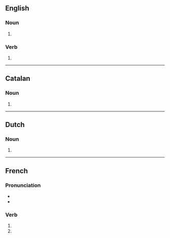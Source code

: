 {{also|barricadés}}
==English==

===Noun===
{{head|en|noun form}}

# {{plural of|barricade|lang=en}}

===Verb===
{{head|en|verb form}}

# {{en-third-person singular of|barricade}}

----

==Catalan==

===Noun===
{{head|ca|noun form}}

# {{plural of|ca|barricada}}

----

==Dutch==

===Noun===
{{head|nl|noun plural form}}

# {{plural of|nl|barricade}}

----

==French==

===Pronunciation===
* {{IPA|lang=fr|/ba.ʁi.kad/}}
* {{homophones|lang=fr|barricade|barricadent}}

===Verb===
{{head|fr|verb form}}

# {{inflection of|barricader||2|s|pres|indc|lang=fr}}
# {{inflection of|barricader||2|s|pres|subj|lang=fr}}